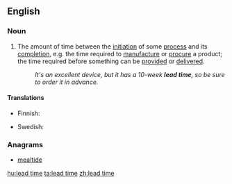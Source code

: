 ==English==
{{wikipedia}}

===Noun===
{{en-noun|sg=[[lead]] [[time]]}}
# {{idiomatic}} The amount of time between the [[initiation]] of some [[process]] and its [[completion]], e.g. the time required to [[manufacture]] or [[procure]] a product; the time required before something can be [[provided]] or [[delivered]].
#: ''It's an excellent device, but it has a 10-week '''lead time''', so be sure to order it in advance.''

====Translations====
{{trans-top|the amount of time between the initiation of some process and its completion}}
* Finnish: {{t-|fi|läpimenoaika}}
{{trans-mid}}
* Swedish: {{t-|sv|ledtid|c}}
{{trans-bottom}}

===Anagrams===
* [[mealtide#English|mealtide]]

[[hu:lead time]]
[[ta:lead time]]
[[zh:lead time]]